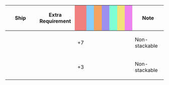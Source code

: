 {|class="wikitable" style="width:100%; text-align: center; vertical-align: middle;"
|-
! style="width: 20%;" | Ship
! style="width: 25%;" | Extra Requirement
! style="width: 5%; background-color: lightcoral;" | {{Firepower}}
! style="width: 5%; background-color: lightskyblue;" | {{Torpedo}}
! style="width: 5%; background-color: sandybrown;" | {{AA}}
! style="width: 5%; background-color: #9C8FEE;" | {{ASW}}
! style="width: 5%; background-color: #7fffd4;" | {{LOS}}
! style="width: 5%; background-color: #F2E279;" | {{Armor}}
! style="width: 5%; background-color: violet;" | {{Evasion}}
! style="width: 20%;" | Note
|-
! {{ShipLink|Hiryuu/Kai Ni}}
| style="text-align:left;" | 
| +7 || || || || || || 
| style="text-align:left;" | Non-stackable
|-
! {{ShipLink|Souryuu/Kai Ni}}
| style="text-align:left;" | 
| +3 || || || || || || 
| style="text-align:left;" | Non-stackable
|}